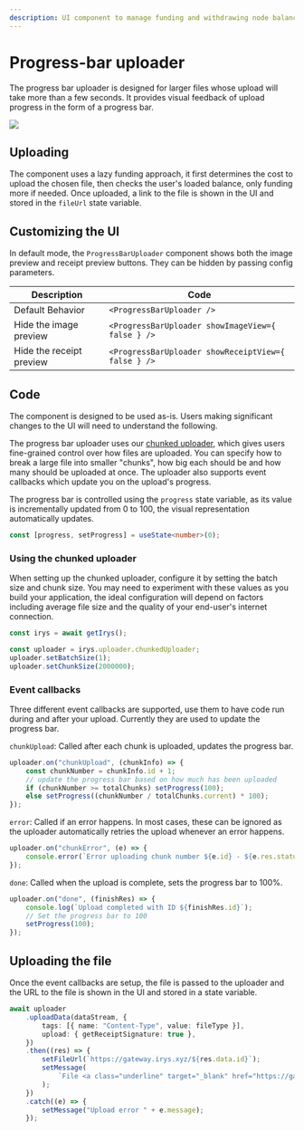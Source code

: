 ```yaml
---
description: UI component to manage funding and withdrawing node balances
---
```



# Progress-bar uploader

The progress bar uploader is designed for larger files whose upload will take more than a few seconds. It provides visual feedback of upload progress in the form of a progress bar.

<img
	className="border border-[#FEF4EE] rounded-xl mt-5 md:w-3/6 w-full"
	src="/img/provenance-toolkit/progress-bar-uploader2.png"
/>

## Uploading

The component uses a lazy funding approach, it first determines the cost to upload the chosen file, then checks the user's loaded balance, only funding more if needed. Once uploaded, a link to the file is shown in the UI and stored in the `fileUrl` state variable.

## Customizing the UI

In default mode, the `ProgressBarUploader` component shows both the image preview and receipt preview buttons. They can be hidden by passing config parameters.

| Description              | Code                                                |
| ------------------------ | --------------------------------------------------- |
| Default Behavior         | `<ProgressBarUploader />`                           |
| Hide the image preview   | `<ProgressBarUploader showImageView={ false } />`   |
| Hide the receipt preview | `<ProgressBarUploader showReceiptView={ false } />` |

## Code

The component is designed to be used as-is. Users making significant changes to the UI will need to understand the following.

The progress bar uploader uses our [chunked uploader](/developer-docs/irys-sdk/chunked-uploader), which gives users fine-grained control over how files are uploaded. You can specify how to break a large file into smaller "chunks", how big each should be and how many should be uploaded at once. The uploader also supports event callbacks which update you on the upload's progress.

The progress bar is controlled using the `progress` state variable, as its value is incrementally updated from 0 to 100, the visual representation automatically updates.

```ts filename="components/ProgressBarUploader.tsx"
const [progress, setProgress] = useState<number>(0);
```

### Using the chunked uploader

When setting up the chunked uploader, configure it by setting the batch size and chunk size. You may need to experiment with these values as you build your application, the ideal configuration will depend on factors including average file size and the quality of your end-user's internet connection.

```ts filename="components/ProgressBarUploader.tsx"
const irys = await getIrys();

const uploader = irys.uploader.chunkedUploader;
uploader.setBatchSize(1);
uploader.setChunkSize(2000000);
```

### Event callbacks

Three different event callbacks are supported, use them to have code run during and after your upload. Currently they are used to update the progress bar.

`chunkUpload`: Called after each chunk is uploaded, updates the progress bar.

```ts filename="components/ProgressBarUploader.tsx"
uploader.on("chunkUpload", (chunkInfo) => {
	const chunkNumber = chunkInfo.id + 1;
	// update the progress bar based on how much has been uploaded
	if (chunkNumber >= totalChunks) setProgress(100);
	else setProgress((chunkNumber / totalChunks.current) * 100);
});
```

`error`: Called if an error happens. In most cases, these can be ignored as the uploader automatically retries the upload whenever an error happens.

```ts filename="components/ProgressBarUploader.tsx"
uploader.on("chunkError", (e) => {
	console.error(`Error uploading chunk number ${e.id} - ${e.res.statusText}`);
});
```

`done`: Called when the upload is complete, sets the progress bar to 100%.

```ts filename="components/ProgressBarUploader.tsx"
uploader.on("done", (finishRes) => {
	console.log(`Upload completed with ID ${finishRes.id}`);
	// Set the progress bar to 100
	setProgress(100);
});
```

## Uploading the file

Once the event callbacks are setup, the file is passed to the uploader and the URL to the file is shown in the UI and stored in a state variable.

```ts filename="components/ProgressBarUploader.tsx"
await uploader
	.uploadData(dataStream, {
		tags: [{ name: "Content-Type", value: fileType }],
		upload: { getReceiptSignature: true },
	})
	.then((res) => {
		setFileUrl(`https://gateway.irys.xyz/${res.data.id}`);
		setMessage(
			`File <a class="underline" target="_blank" href="https://gateway.irys.xyz/${res.data.id}">uploaded</a>`,
		);
	})
	.catch((e) => {
		setMessage("Upload error " + e.message);
	});
```
